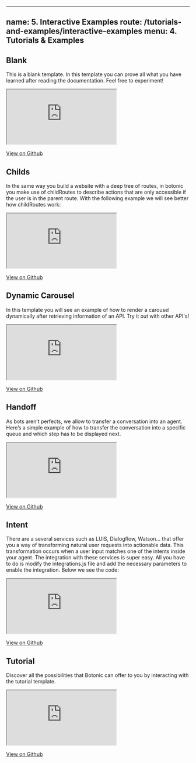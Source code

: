 
---
name: 5. Interactive Examples
route: /tutorials-and-examples/interactive-examples
menu: 4. Tutorials & Examples
---

## **Blank**
This is a blank template. In this template you can prove all what you have learned after reading the documentation. Feel free to experiment!
<div>
<iframe id="blank" src="https://codesandbox.io/embed/0x56wj1yy0" style={{ width: "100%", height: "600px", border: "1", borderRadius: "4px", overflow:"hidden"}} sandbox="allow-modals allow-forms allow-popups allow-scripts allow-same-origin"></iframe>
</div>  

[View on Github](https://github.com/hubtype/botonic/tree/master/packages/botonic-cli/templates/blank)

## **Childs**
In the same way you build a website with a deep tree of routes, in botonic you make use of childRoutes to describe actions that are only accessible if the user is in the parent route.
With the following example we will see better how childRoutes work:
<div>
<iframe id="childs" src="https://codesandbox.io/embed/0o88qj5n2v" style={{ width: "100%", height: "600px", border: "1", borderRadius: "4px", overflow:"hidden"}} sandbox="allow-modals allow-forms allow-popups allow-scripts allow-same-origin"></iframe>
</div>  

[View on Github](https://github.com/hubtype/botonic/tree/master/packages/botonic-cli/templates/childs)

## **Dynamic Carousel**
In this template you will see an example of how to render a carousel dynamically after retrieving information of an API. Try it out with other API's!
<div>
<iframe id="dynamic_carousel" src="https://codesandbox.io/embed/m543n330y8" style={{ width: "100%", height: "600px", border: "1", borderRadius: "4px", overflow:"hidden"}} sandbox="allow-modals allow-forms allow-popups allow-scripts allow-same-origin"></iframe>
</div>  

[View on Github](https://github.com/hubtype/botonic/tree/master/packages/botonic-cli/templates/dynamic_carousel)

## **Handoff**
As bots aren’t perfects, we allow to transfer a conversation into an agent. Here’s a simple example of how to transfer the conversation into a specific queue and which step has to be displayed next.
<div>
<iframe id="handoff" src="https://codesandbox.io/embed/ox14z50mjq" style={{ width: "100%", height: "600px", border: "1", borderRadius: "4px", overflow:"hidden"}} sandbox="allow-modals allow-forms allow-popups allow-scripts allow-same-origin"></iframe>
</div>  

[View on Github](https://github.com/hubtype/botonic/tree/master/packages/botonic-cli/templates/handoff)

## **Intent**
There are a several services such as LUIS, Dialogflow, Watson... that offer you a way of transforming natural user requests into actionable data. This transformation occurs when a user input matches one of the intents inside your agent. The integration with these services is super easy. All you have to do is modify the integrations.js file and add the necessary parameters to enable the integration. Below we see the code:
<div>
<iframe id="intent" src="https://codesandbox.io/embed/rj6417l69q" style={{ width: "100%", height: "600px", border: "1", borderRadius: "4px", overflow:"hidden"}} sandbox="allow-modals allow-forms allow-popups allow-scripts allow-same-origin"></iframe>
</div>  

[View on Github](https://github.com/hubtype/botonic/tree/master/packages/botonic-cli/templates/intent)

## **Tutorial**
Discover all the possibilities that Botonic can offer to you by interacting with the tutorial template.
<div>
<iframe id="tutorial" src="https://codesandbox.io/embed/vmlylzzz80" style={{ width: "100%", height: "600px", border: "1", borderRadius: "4px", overflow:"hidden"}} sandbox="allow-modals allow-forms allow-popups allow-scripts allow-same-origin"></iframe>
</div>  

[View on Github](https://github.com/hubtype/botonic/tree/master/packages/botonic-cli/templates/tutorial)